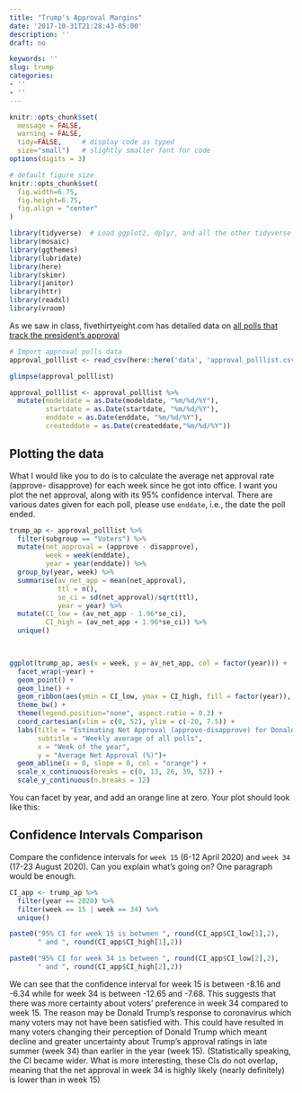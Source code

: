 ```yaml
---
title: "Trump's Approval Margins"
date: '2017-10-31T21:28:43-05:00'
description: ''
draft: no

keywords: ''
slug: trump
categories:
- ''
- ''
---
```


```r
knitr::opts_chunk$set(
  message = FALSE, 
  warning = FALSE, 
  tidy=FALSE,     # display code as typed
  size="small")   # slightly smaller font for code
options(digits = 3)

# default figure size
knitr::opts_chunk$set(
  fig.width=6.75, 
  fig.height=6.75,
  fig.align = "center"
)

```

```r
library(tidyverse)  # Load ggplot2, dplyr, and all the other tidyverse packages
library(mosaic)
library(ggthemes)
library(lubridate)
library(here)
library(skimr)
library(janitor)
library(httr)
library(readxl)
library(vroom)
```




As we saw in class, fivethirtyeight.com has detailed data on [all polls that track the president's approval ](https://projects.fivethirtyeight.com/trump-approval-ratings)

```r
# Import approval polls data
approval_polllist <- read_csv(here::here('data', 'approval_polllist.csv'))

glimpse(approval_polllist)

approval_polllist <- approval_polllist %>% 
  mutate(modeldate = as.Date(modeldate, "%m/%d/%Y"),
         startdate = as.Date(startdate, "%m/%d/%Y"),
         enddate = as.Date(enddate, "%m/%d/%Y"),
         createddate = as.Date(createddate,"%m/%d/%Y"))

```

## Plotting the data

What I would like you to do is to calculate the average net approval rate (approve- disapprove) for each week since he got into office. I want you plot the net approval, along with its 95% confidence interval. There are various dates given for each poll, please use `enddate`, i.e., the date the poll ended.

```r

trump_ap <- approval_polllist %>% 
  filter(subgroup == "Voters") %>% 
  mutate(net_approval = (approve - disapprove),
         week = week(enddate),
         year = year(enddate)) %>% 
  group_by(year, week) %>% 
  summarise(av_net_app = mean(net_approval),
            ttl = n(),
            se_ci = sd(net_approval)/sqrt(ttl),
            year = year) %>% 
  mutate(CI_low = (av_net_app - 1.96*se_ci),
         CI_high = (av_net_app + 1.96*se_ci)) %>% 
  unique()
            


ggplot(trump_ap, aes(x = week, y = av_net_app, col = factor(year))) +
  facet_wrap(~year) +
  geom_point() +
  geom_line() +
  geom_ribbon(aes(ymin = CI_low, ymax = CI_high, fill = factor(year)), alpha=0.1) +
  theme_bw() +
  theme(legend.position="none", aspect.ratio = 0.3) +
  coord_cartesian(xlim = c(0, 52), ylim = c(-20, 7.5)) +
  labs(title = "Estimating Net Approval (approve-disapprove) for Donald Trump",
       subtitle = "Weekly average of all polls",
       x = "Week of the year",
       y = "Average Net Approval (%)")+
  geom_abline(a = 0, slope = 0, col = "orange") +
  scale_x_continuous(breaks = c(0, 13, 26, 39, 52)) +
  scale_y_continuous(n.breaks = 12)

```

You can facet by year, and add an orange line at zero. Your plot should look like this:


## Confidence Intervals Comparison

Compare the confidence intervals for `week 15` (6-12 April 2020) and `week 34` (17-23 August 2020). Can you explain what's going on? One paragraph would be enough.

```r

CI_app <- trump_ap %>% 
  filter(year == 2020) %>% 
  filter(week == 15 | week == 34) %>% 
  unique()

paste0("95% CI for week 15 is between ", round(CI_app$CI_low[1],2),
       " and ", round(CI_app$CI_high[1],2))

paste0("95% CI for week 34 is between ", round(CI_app$CI_low[2],2),
       " and ", round(CI_app$CI_high[2],2))

```


We can see that the confidence interval for week 15 is between -8.16 and -6.34 while for week 34 is between -12.65 and -7.68. This suggests that there was more certainty about voters’ preference in week 34 compared to week 15. The reason may be Donald Trump’s response to coronavirus which many voters may not have been satisfied with. This could have resulted in many voters changing their perception of Donald Trump which meant decline and greater uncertainty about Trump’s approval ratings in late summer (week 34) than earlier in the year (week 15). (Statistically speaking, the CI became wider. What is more interesting, these CIs do not overlap, meaning that the net approval in week 34 is highly likely (nearly definitely) is lower than in week 15)